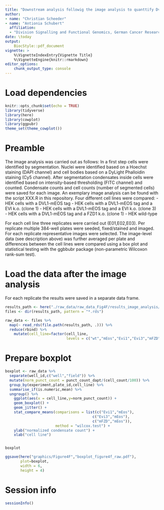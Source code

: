 ```yaml
---
title: "Downstream analysis followig the image analysis to quanttify Dvl2_mEos codensates"
author:  
- name: "Christian Scheeder"
- name: "Antionia Schubert"
  affiliation:
  - "Division Signalling and Functional Genomics, German Cancer Research Center (DKFZ) Heidelberg"  
date: \today
output:
    BiocStyle::pdf_document
vignette: >
    %\VignetteIndexEntry{Vignette Title}
    %\VignetteEngine{knitr::rmarkdown}
editor_options: 
    chunk_output_type: console
---
```



# Load dependencies
```r
knitr::opts_chunk$set(echo = TRUE)
library(tidyverse)
library(here)
library(cowplot)
library(ggpubr)
theme_set(theme_cowplot())
```


# Preamble
The image analysis was carried out as follows:
In a first step cells were identified by segmentation. Nuclei were identified 
based on a Hoechst staining (DAPI channel) and cell bodies 
based on a DyLight Phalloidin staining 
(Cy5 channel). 
After segmentation condensates inside cells were identified based on intensity-based 
thresholding (FITC channel) and counted. Condensate counts and cell counts (number of segmented cells) were saved for each image.
An exemplary image analysis can be found with the script
XXX.R in this repository.
Four different cell lines were compared: 
- HEK cells with a DVL1-mEOS tag
- HEK cells with a DVL1-mEOS tag and a EVI k.o. (clone 1)
- HEK cells with a DVL1-mEOS tag and a EVI k.o. (clone 3)
- HEK cells with a DVL1-mEOS tag and a FZD1 k.o. (clone 1)
- HEK wild-type 

For each cell line three replicates were carried out (E01,E02,E03). Per 
replicate multiple 384-well plates were seeded, fixed/stained and imaged. 
For each replicate representative images were selected. The 
image-level data (see description above) was further averaged per plate and
differences between the cell lines were compared using a box plot and statistical 
testing with the ggbbubr package (non-parametric Wilcoxon rank-sum test). 


# Load the data after the image analysis

For each replicate the results were saved in a separate data frame. 

```r
results_path <- here("./raw_data/raw_data_Fig4F/results_image_analysis/data_frames")
files <- dir(results_path, pattern = "*.rds")

raw_data <- files %>% 
  map(~ read_rds(file.path(results_path, .))) %>% 
  reduce(rbind) %>% 
    mutate(cell_line=factor(cell_line,
                            levels = c("wt","mEos","Evi1","Evi3","mFZD")))
```


# Prepare boxplot
```r
boxplot <- raw_data %>%   
  separate(well_id,c("well","field")) %>% 
  mutate(norm_punct_count = punct_count_dapt/(cell_count/100)) %>% 
  group_by(experiment,plate_id,cell_line) %>%
  summarise_if(is.numeric,mean) %>%
  ungroup() %>%
    ggplot(aes(x = cell_line,y=norm_punct_count)) + 
    geom_boxplot() + 
    geom_jitter() +
    stat_compare_means(comparisons = list(c("Evi1","mEos"),
                                        c("Evi3","mEos"),
                                        c("mFZD","mEos")),
                       method = "wilcox.test") +
    ylab("normalized condensate count") +
    xlab("cell line")


boxplot

ggsave(here("graphics/Figure4F","boxplot_figure4f_raw.pdf"),
       plot=boxplot,
       width = 6,
       height = 4)
```


# Session info
```r
sessionInfo()
```